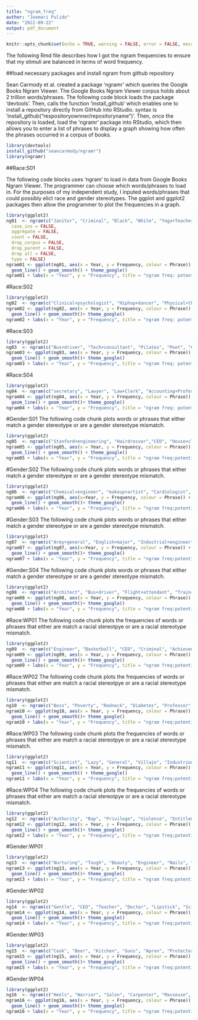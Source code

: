 ```yaml
---
title: "ngram_freq"
author: "Joemari Pulido"
date: "2022-09-22"
output: pdf_document
---
```


```r
knitr::opts_chunk$set(echo = TRUE, warning = FALSE, error = FALSE, message = FALSE)
```

The following Rmd file describes how I got the ngram frequencies to ensure that my stimuli are balanced in terms of word frequency.

##load necessary packages and install ngram from github repository

Sean Carmody et al. created a package 'ngramr' which queries the Google Books Ngram Viewer. The Google Books Ngram Viewer corpus holds about 2 trillion words/phrases. The following code block loads the package 'devtools'. Then, calls the function 'install_github' which enables one to install a repository directly from GitHub into RStudio. syntax is 'install_github("respositoryownner/repositoryname")'. Then, once the repository is loaded, load the 'ngramr' package into RStudio, which then allows you to enter a list of phrases to display a graph showing how often the phrases occurred in a corpus of books.

```r
library(devtools)
install_github("seancarmody/ngramr")
library(ngramr)
```

##Race:S01

The following code blocks uses 'ngram' to load in data from Google Books Ngram Viewer. The programmer can choose which words/phrases to load in. For the purposes of my independent study, I inputed words/phrases that could possibly elict race and gender stereotypes. The ggplot and ggplot2 packages then allow the programmer to plot the frequencies in a graph.

```r
library(ggplot2)
ng01  <- ngram(c("Janitor", "Criminal", "Black", "White", "Yoga+Teacher", "Business+Executive","McDonalds", "Nail+tech", "Creative+writing+major", "Cardiologist", "Rapper", "Lunch+lady"), year_start = 2000, smoothing = 3,
  case_ins = FALSE,
  aggregate = FALSE,
  count = FALSE,
  drop_corpus = FALSE,
  drop_parent = FALSE,
  drop_all = FALSE,
  type = FALSE)
ngram01 <- ggplot(ng01, aes(x = Year, y = Frequency, colour = Phrase)) +
  geom_line() + geom_smooth() + theme_google()
ngram01 + labs(x = "Year", y = "Frequency", title = "ngram freq: potential race sentence stimuli")
```

#Race:S02

```r
library(ggplot2)
ng02  <- ngram(c("Clinical+psychologist", "Hiphop+dancer", "Physical+therapist", "unemployed", "BurgerKing+employee", "English+Professor", "Administrative+Assistant", "Mathematics+Professor", "speech+pathologist", "real+estate+agent", "highschool+dropout", "Psychology+Professor"),year_start = 2000)
ngram02 <- ggplot(ng02, aes(x = Year, y = Frequency, colour = Phrase)) +
  geom_line() + geom_smooth()+ theme_google()
ngram02 + labs(x = "Year", y = "Frequency", title = "ngram freq: potential race sentence stimuli")
```

#Race:S03

```r
library(ggplot2)
ng03  <- ngram(c("Bus+driver", "Tech+consultant", "Pilates", "Poet", "Congressman", "Train+conductor", "Social+worker", "college+dropout", "Civil+engineer", "Philosophy+professor", "Maintenance+Staff", "House+keeper"), year_start = 2000)
ngram03 <- ggplot(ng03, aes(x = Year, y = Frequency, colour = Phrase)) +
  geom_line() + geom_smooth()+ theme_google()
ngram03 + labs(x = "Year", y = "Frequency", title = "ngram freq: potential race sentence stimuli")
```
  
#Race:S04

```r
library(ggplot2)
ng04  <- ngram(c("secretary", "Lawyer", "Law+Clerk", "Accounting+Professor", "Jazz+musician"), year_start = 2000)
ngram04 <- ggplot(ng04, aes(x = Year, y = Frequency, colour = Phrase)) +
  geom_line() + geom_smooth()+ theme_google()
ngram04 + labs(x = "Year", y = "Frequency", title = "ngram freq: potential race sentence stimuli")
```

#Gender:S01 The following code chunk plots words or phrases that either match a gender stereotype or are a gender stereotype mismatch.

```r
library(ggplot2)
ng05  <- ngram(c("Stanford+engineering", "Hairdresser","CEO", "House+cleaner", "Data+analyst", "Elementary+teacher", "President","nursing+student", "Business+Executive", "RISD+fashion+major", "Neurologist","preschool+teacher"), year_start = 2000)
ngram05 <- ggplot(ng05, aes(x = Year, y = Frequency, colour = Phrase)) +
  geom_line() + geom_smooth() + theme_google()
ngram05 + labs(x = "Year", y = "Frequency", title = "ngram freq:potential gender sentence stimuli")
```

#Gender:S02 The following code chunk plots words or phrases that either match a gender stereotype or are a gender stereotype mismatch.

```r
library(ggplot2)
ng06  <- ngram(c("Chemical+engineer", "makeup+artist", "Cardiologist", "Babysitter", "Psychology+major", "secretary", "weightlifter", "midwife", "Computerscience+major", "Creative+writing+major", "Neurosurgeon", "School+principal"), year_start = 2000)
ngram06 <- ggplot(ng06, aes(x=Year, y = Frequency, colour = Phrase)) +
  geom_line() + geom_smooth()+ theme_google()
ngram06 + labs(x = "Year", y = "Frequency", title = "ngram freq:potential gender sentence stimuli")

```

#Gender:S03 The following code chunk plots words or phrases that either match a gender stereotype or are a gender stereotype mismatch.

```r
library(ggplot2)
ng07  <- ngram(c("Army+general", "English+major", "Industrial+engineer", "Librarian", "Airforce+captain", "social+worker", "carpenter", "teaching+assistant", "therapist", "yoga+instructor", "firefighter", "child+psychologist"), year_start = 2000)
ngram07 <- ggplot(ng07, aes(x=Year, y = Frequency, colour = Phrase)) +
  geom_line() + geom_smooth()+ theme_google()
ngram07 + labs(x = "Year", y = "Frequency", title = "ngram freq:potential gender sentence stimuli")

```

#Gender:S04 The following code chunk plots words or phrases that either match a gender stereotype or are a gender stereotype mismatch.

```r
library(ggplot2)
ng08  <- ngram(c("Architect", "Bus+driver", "Flight+attendant", "Train+conductor", "School+counselor", "Landscaper","Sewing+machinist", "Electrician", "Florist", "Construction+worker", "Office+clerk", "Wall+tiler", "Administrative+assistant", "forklift+driver" ), year_start = 2000)
ngram08 <- ggplot(ng08, aes(x = Year, y = Frequency, colour = Phrase)) +
  geom_line() + geom_smooth()+ theme_google()
ngram08 + labs(x = "Year", y = "Frequency", title = "ngram freq:potential gender sentence stimuli")

```

#Race:WP01 The following code chunk plots the frequencies of words or phrases that either are match a racial stereotpye or are a racial stereotype mismatch.

```r
library(ggplot2)
ng09  <- ngram(c("Engineer", "Basketball", "CEO", "Criminal", "Achievement", "Homeless", "Doctor", "Janitor", "Cop", "Thief","Racist", "Aggresive"), year_start = 2000)
ngram09 <- ggplot(ng09, aes(x = Year, y = Frequency, colour = Phrase)) +
  geom_line() + geom_smooth()+ theme_google()
ngram09 + labs(x = "Year", y = "Frequency", title = "ngram freq:potential race word pair stimuli")
```

#Race:WP02 The following code chunk plots the frequencies of words or phrases that either are match a racial stereotpye or are a racial stereotype mismatch.

```r
library(ggplot2)
ng10  <- ngram(c("Boss", "Poverty", "Redneck", "Diabetes", "Professor", "Cocaine", "Unseasoned", "Spices", "Congressman", "RNB", "Captain", "Gang+member"), year_start = 2000)
ngram10 <- ggplot(ng10, aes(x = Year, y = Frequency, colour = Phrase)) +
  geom_line() + geom_smooth()+ theme_google()
ngram10 + labs(x = "Year", y = "Frequency", title = "ngram freq:potential race word pair stimuli")

```

#Race:WP03 The following code chunk plots the frequencies of words or phrases that either are match a racial stereotpye or are a racial stereotype mismatch.

```r
library(ggplot2)
ng11  <- ngram(c("Scientist", "Lazy", "General", "Villain", "Industrious", "Ignorant", "Ambitious", "Musical", "Progressive", "Dancer", "Loud", "Hiphop"), year_start = 2000)
ngram11 <- ggplot(ng11, aes(x = Year, y = Frequency, colour = Phrase)) +
  geom_line() + geom_smooth() + theme_google()
ngram11 + labs(x = "Year", y = "Frequency", title = "ngram freq:potential race word pair stimuli")
```

#Race:WP04 The following code chunk plots the frequencies of words or phrases that either are match a racial stereotpye or are a racial stereotype mismatch.

```r
library(ggplot2)
ng12  <- ngram(c("Authority", "Rap", "Privilege", "Violence", "Entitlement", "Healthcare", "Researcher","Teen+mom", "Purity", "Beggar", "Colonizer", "Struggling", "Nurturing", "Angry"), year_start = 2000)
ngram12 <- ggplot(ng12, aes(x = Year, y = Frequency, colour = Phrase)) +
  geom_line() + geom_smooth()+ theme_google()
ngram12 + labs(x = "Year", y = "Frequency", title = "ngram freq:potential race word pair stimuli")

```

#Gender:WP01

```r
library(ggplot2)
ng13  <- ngram(c("Nurturing", "Tough", "Beauty", "Engineer", "Nails", "Mechanic", "Counselor", "Welder", "Soft", "Hard", "Weak", "Strong"), year_start = 2000)
ngram13 <- ggplot(ng13, aes(x = Year, y = Frequency, colour = Phrase)) +
  geom_line() + geom_smooth()+ theme_google()
ngram13 + labs(x = "Year", y = "Frequency", title = "ngram freq:potential gender word pair stimuli")
```

#Gender:WP02

```r
library(ggplot2)
ng14  <- ngram(c("Gentle", "CEO", "Teacher", "Doctor", "Lipstick", "Scientist", "Caregiver", "Breadwinner", "Dolls", "Wrestler", "Barbie", "Business"), year_start = 2000)
ngram14 <- ggplot(ng14, aes(x = Year, y = Frequency, colour = Phrase)) +
  geom_line() + geom_smooth()+ theme_google()
ngram14 + labs(x = "Year", y = "Frequency", title = "ngram freq:potential gender word pair stimuli")
```

#Gender:WP03

```r
library(ggplot2)
ng15  <- ngram(c("Cook", "Beer", "Kitchen", "Guns", "Apron", "Protector", "Dependant", "Provider", "Education", "Muscles", "Dress", "Soldier"), year_start = 2000)
ngram15 <- ggplot(ng15, aes(x = Year, y = Frequency, colour = Phrase)) +
  geom_line() + geom_smooth()+ theme_google()
ngram15 + labs(x = "Year", y = "Frequency", title = "ngram freq:potential gender word pair stimuli")
```

#Gender:WP04

```r
library(ggplot2)
ng16  <- ngram(c("Heels", "Warrior", "Salon", "Carpenter", "Masseuse", "Whiskey", "Tailor", "Hammer", "Sewing", "Electrician", "Broom", "Bodybuilder", "Ceramicist", "Wrench"), year_start = 2000)
ngram16 <- ggplot(ng16, aes(x = Year, y = Frequency, colour = Phrase)) +
  geom_line() + geom_smooth()+ theme_google()
ngram16 + labs(x = "Year", y = "Frequency", title = "ngram freq:potential gender word pair stimuli")

```
